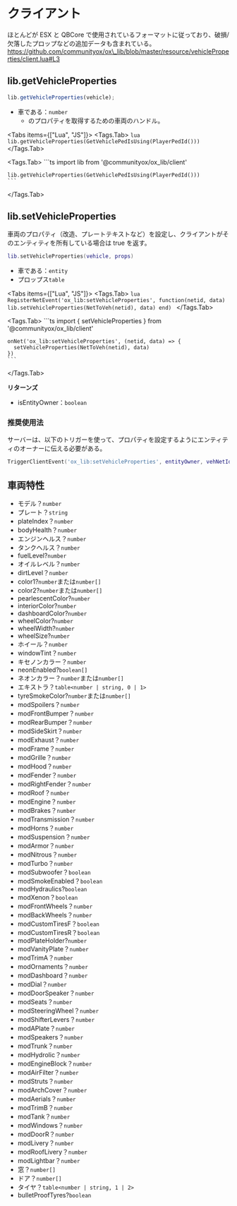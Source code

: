 # クライアント

ほとんどが ESX と QBCore で使用されているフォーマットに従っており、破損/欠落したプロップなどの追加データも含まれている。\
https://github.com/communityox/ox\_lib/blob/master/resource/vehicleProperties/client.lua#L3


## lib.getVehicleProperties

```ts
lib.getVehicleProperties(vehicle);
```

- 車である：`number`
  - のプロパティを取得するための車両のハンドル。

<Tabs items={["Lua", "JS"]}>
  <Tags.Tab>
    ```lua
    lib.getVehicleProperties(GetVehiclePedIsUsing(PlayerPedId()))
    ```
  </Tags.Tab>

  <Tags.Tab>
    ```ts
    import lib from '@communityox/ox_lib/client'

    lib.getVehicleProperties(GetVehiclePedIsUsing(PlayerPedId()))
    ```

  </Tags.Tab>
</Tabs>

## lib.setVehicleProperties

車両のプロパティ（改造、プレートテキストなど）を設定し、クライアントがそのエンティティを所有している場合は true を返す。

```lua
lib.setVehicleProperties(vehicle, props)
```

- 車である：`entity`
- プロップス`table`

<Tabs items={["Lua", "JS"]}>
  <Tags.Tab>
    ```lua
    RegisterNetEvent('ox_lib:setVehicleProperties', function(netid, data)
        lib.setVehicleProperties(NetToVeh(netid), data)
    end)
    ```
  </Tags.Tab>

  <Tags.Tab>
    ```ts
    import { setVehicleProperties } from '@communityox/ox_lib/client'

    onNet('ox_lib:setVehicleProperties', (netid, data) => {
      setVehicleProperties(NetToVeh(netid), data)
    })
    ```

  </Tags.Tab>
</Tabs>

**リターンズ**

- isEntityOwner：`boolean`

### 推奨使用法

サーバーは、以下のトリガーを使って、プロパティを設定するようにエンティティのオーナーに伝える必要がある。

```lua
TriggerClientEvent('ox_lib:setVehicleProperties', entityOwner, vehNetId, data)
```

## 車両特性

- モデル？`number`
- プレート？`string`
- plateIndex？`number`
- bodyHealth？`number`
- エンジンヘルス？`number`
- タンクヘルス？`number`
- fuelLevel?`number`
- オイルレベル？`number`
- dirtLevel？`number`
- color1?`number`または`number[]`
- color2?`number`または`number[]`
- pearlescentColor?`number`
- interiorColor?`number`
- dashboardColor?`number`
- wheelColor?`number`
- wheelWidth?`number`
- wheelSize?`number`
- ホイール？`number`
- windowTint？`number`
- キセノンカラー？`number`
- neonEnabled?`boolean[]`
- ネオンカラー？`number`または`number[]`
- エキストラ？`table<number | string, 0 | 1>`
- tyreSmokeColor?`number`または`number[]`
- modSpoilers？`number`
- modFrontBumper？`number`
- modRearBumper？`number`
- modSideSkirt？`number`
- modExhaust？`number`
- modFrame？`number`
- modGrille？`number`
- modHood？`number`
- modFender？`number`
- modRightFender？`number`
- modRoof？`number`
- modEngine？`number`
- modBrakes？`number`
- modTransmission？`number`
- modHorns？`number`
- modSuspension？`number`
- modArmor？`number`
- modNitrous？`number`
- modTurbo？`number`
- modSubwoofer？`boolean`
- modSmokeEnabled？`boolean`
- modHydraulics?`boolean`
- modXenon？`boolean`
- modFrontWheels？`number`
- modBackWheels？`number`
- modCustomTiresF？`boolean`
- modCustomTiresR？`boolean`
- modPlateHolder?`number`
- modVanityPlate？`number`
- modTrimA？`number`
- modOrnaments？`number`
- modDashboard？`number`
- modDial？`number`
- modDoorSpeaker？`number`
- modSeats？`number`
- modSteeringWheel？`number`
- modShifterLevers？`number`
- modAPlate？`number`
- modSpeakers？`number`
- modTrunk？`number`
- modHydrolic？`number`
- modEngineBlock？`number`
- modAirFilter？`number`
- modStruts？`number`
- modArchCover？`number`
- modAerials？`number`
- modTrimB？`number`
- modTank？`number`
- modWindows？`number`
- modDoorR？`number`
- modLivery？`number`
- modRoofLivery？`number`
- modLightbar？`number`
- 窓？`number[]`
- ドア？`number[]`
- タイヤ？`table<number | string, 1 | 2>`
- bulletProofTyres?`boolean`
